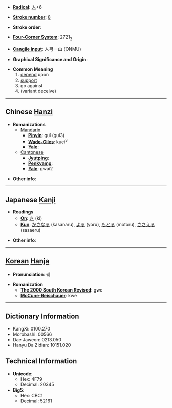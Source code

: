* '''[[Wiktionary:Chinese radical index| Radical]]''': [[Wiktionary:Chinese radical index 人|人]]+6

* '''[[Wiktionary:Chinese total strokes index|Stroke number]]''': [[Wiktionary:Chinese total strokes index 8|8]]

* '''Stroke order''': 

* '''[[Wiktionary:Chinese four corner index|Four-Corner System]]''': 2721<sub>2</sub>

* '''[[Wiktionary:Chinese Cangjie index|Cangjie input]]''': 人弓一山 (ONMU)

* '''Graphical Significance and Origin''': 

* '''Common Meaning'''
*# [[depend]] upon
*# [[support]]
*# go against
*# (variant deceive)

----

== Chinese [[Hanzi]] ==

* '''Romanizations'''
** [[Mandarin]]
*** '''[[Pinyin]]''': guǐ (gui3)
*** '''[[Wade-Giles]]''': kuei<sup>3</sup>
*** '''[[Yale]]''': 
**[[Cantonese]]
***'''[[Jyutping]]''':
***'''[[Penkyamp]]''': 
***'''[[Yale]]''': gwai2

* '''Other info''': 

----

== Japanese [[Kanji]] ==

* '''Readings'''
** '''[[On]]''': [[き]] (ki)
** '''[[Kun]]''': [[かさなる]] (kasanaru), [[よる]] (yoru), [[もとる]] (motoru), [[ささえる]] (sasaeru)

* '''Other info''':  

----

== [[Korean]] [[Hanja]] ==

* '''Pronunciation''': 궤

* '''Romanization'''
** '''[[The 2000 South Korean Revised Romanization|The 2000 South Korean Revised]]''': gwe
** '''[[McCune-Reischauer]]''': kwe

----

== Dictionary Information ==

* KangXi: 0100.270
* Morobashi: 00566
* Dae Jaweon: 0213.050
* Hanyu Da Zidian: 10151.020

== Technical Information ==

* '''Unicode''':
** Hex: 4F79
** Decimal: 20345
* '''Big5''':
** Hex: CBC1
** Decimal: 52161